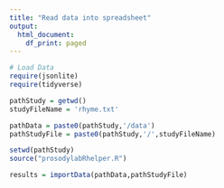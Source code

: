 ```yaml
---
title: "Read data into spreadsheet"
output:
  html_document:
    df_print: paged
---
```


```r
# Load Data
require(jsonlite)
require(tidyverse)

pathStudy = getwd()
studyFileName = 'rhyme.txt'

pathData = paste0(pathStudy,'/data')
pathStudyFile = paste0(pathStudy,'/',studyFileName)

setwd(pathStudy)
source("prosodylabRhelper.R")

results = importData(pathData,pathStudyFile)

```


